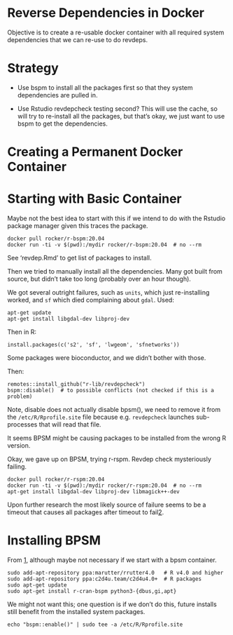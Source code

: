 # Reverse Dependencies in Docker

Objective is to create a re-usable docker container with all required system
dependencies that we can re-use to do revdeps.

# Strategy

* Use bspm to install all the packages first so that they system dependencies
  are pulled in.

* Use Rstudio revdepcheck testing second?  This will use the cache, so will try
  to re-install all the packages, but that's okay, we just want to use bspm to
  get the dependencies.

# Creating a Permanent Docker Container


# Starting with Basic Container

Maybe not the best idea to start with this if we intend to do with the Rstudio
package manager given this traces the package.

```
docker pull rocker/r-bspm:20.04
docker run -ti -v $(pwd):/mydir rocker/r-bspm:20.04  # no --rm
```

See 'revdep.Rmd' to get list of packages to install.

Then we tried to manually install all the dependencies.  Many got built from
source, but didn't take too long (probably over an hour though).

We got several outright failures, such as `units`, which just re-installing
worked, and `sf` which died complaining about `gdal`.  Used:

```
apt-get update
apt-get install libgdal-dev libproj-dev
```

Then in R:

```
install.packages(c('s2', 'sf', 'lwgeom', 'sfnetworks'))
```

Some packages were bioconductor, and we didn't bother with those.

Then:
```
remotes::install_github("r-lib/revdepcheck")
bspm::disable()  # to possible conflicts (not checked if this is a problem)
```

Note, disable does not actually disable bpsm(), we need to remove it from the
`/etc/R/Rprofile.site` file because e.g. `revdepcheck` launches sub-processes
that will read that file.

It seems BPSM might be causing packages to be installed from the wrong R
version.

Okay, we gave up on BPSM, trying r-rspm.  Revdep check mysteriously failing.

```
docker pull rocker/r-rspm:20.04
docker run -ti -v $(pwd):/mydir rocker/r-rspm:20.04  # no --rm
apt-get install libgdal-dev libproj-dev libmagick++-dev
```

Upon further research the most likely source of failure seems to be a timeout
that causes all packages after timeout to fail[2].

# Installing BPSM

From [1], although maybe not necessary if we start with a bpsm container.

```
sudo add-apt-repository ppa:marutter/rrutter4.0   # R v4.0 and higher
sudo add-apt-repository ppa:c2d4u.team/c2d4u4.0+  # R packages
sudo apt-get update
sudo apt-get install r-cran-bspm python3-{dbus,gi,apt}
```

We might not want this; one question is if we don't do this, future installs
still benefit from the installed system packages.

```
echo "bspm::enable()" | sudo tee -a /etc/R/Rprofile.site
```

[1]: https://enchufa2.github.io/bspm/slides/20210709-useR2021_talk.html#20
[2]: https://github.com/r-lib/revdepcheck/issues/213
